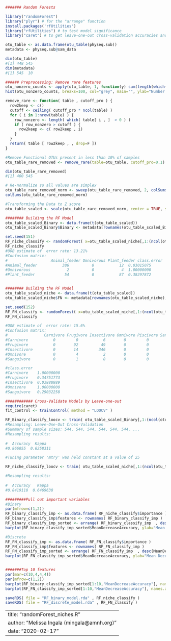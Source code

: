 
```r
####### Random Forests

library("randomForest")
library("plyr") # for the "arrange" function
install.packages('rfUtilities')
library("rfUtilities") # to test model significance
library("caret") # to get leave-one-out cross-validation accuracies and also contains the nearZeroVar function 

otu_table <- as.data.frame(otu_table(physeq.sub))  
metadata <- physeq.sub@sam_data

dim(otu_table)
#[1] 448 545
dim(metadata)
#[1] 545  10

###### Preprocessing: Remove rare features
otu_nonzero_counts <- apply(otu_table, 1, function(y) sum(length(which(y > 0))))
hist(otu_nonzero_counts, breaks=100, col="grey", main="", ylab="Number of OTUs", xlab="Number of Non-Zero Values")

remove_rare <- function( table , cutoff_pro ) {
  row2keep <- c()
  cutoff <- ceiling( cutoff_pro * ncol(table) )  
  for ( i in 1:nrow(table) ) {
    row_nonzero <- length( which( table[ i , ]  > 0 ) ) 
    if ( row_nonzero > cutoff ) {
      row2keep <- c( row2keep , i)
    }
  }
  return( table [ row2keep , , drop=F ])
}

#Remove Functional OTUs present in less than 10% of samples
otu_table_rare_removed <- remove_rare(table=otu_table, cutoff_pro=0.1)

dim(otu_table_rare_removed)
#[1] 400 545

# Re-normalize so all values are simplex
otu_table_rare_removed_norm <- sweep(otu_table_rare_removed, 2, colSums(otu_table_rare_removed) , '/')*100
colSums(otu_table_rare_removed_norm)

#Transforming the Data to Z score
otu_table_scaled <- scale(otu_table_rare_removed_norm, center = TRUE, scale = TRUE) 

######## Building the RF Model
otu_table_scaled_Binary <- data.frame(t(otu_table_scaled))  
otu_table_scaled_Binary$Binary <- metadata[rownames(otu_table_scaled_Binary), "Binary"]  

set.seed(151)
RF_niche_classify <- randomForest( x=otu_table_scaled_niche[,1:(ncol(otu_table_scaled_niche)-1)] , y=as.factor(otu_table_scaled_niche[ , ncol(otu_table_scaled_niche)]) , ntree=10001, importance=TRUE, proximities=TRUE )
RF_niche_classify
#OOB estimate of  error rate: 13.21%
#Confusion matrix:
#                   Animal_feeder Omnivorous Plant_feeder class.error
#Animal_feeder           386          0           12  0.03015075
#Omnivorous                2          0            4  1.00000000
#Plant_feeder             54          0           87  0.38297872


######## Building the RF Model
otu_table_scaled_niche <- data.frame(t(otu_table_scaled))  
otu_table_scaled_niche$FN <- metadata[rownames(otu_table_scaled_niche), "FeedingNiche"]  

set.seed(152)
RF_FN_classify <- randomForest( x=otu_table_scaled_niche[,1:(ncol(otu_table_scaled_niche)-1)] , y=as.factor(otu_table_scaled_niche[ , ncol(otu_table_scaled_niche)]) , ntree=10001, importance=TRUE, proximities=TRUE )
RF_FN_classify

#OOB estimate of  error rate: 15.6%
#Confusion matrix:
#                Carnivore Frugivore Insectivore Omnivore Piscivore Sanguivore
#Carnivore           0         0           6        0         0          0
#Frugivore           0        92          49        0         0          0
#Insectivore         0        14         346        0         0          0
#Omnivore            0         4           2        0         0          0
#Sanguivore          0         1           8        0         0         22

#class.error
#Carnivore    1.00000000
#Frugivore    0.34751773
#Insectivore  0.03888889
#Omnivore     1.00000000
#Sanguivore   0.29032258

############ Cross-Validate Models by Leave-one-out
require(caret)
fit_control <- trainControl( method = "LOOCV" )    

RF_Binary_classify_loocv <- train( otu_table_scaled_Binary[,1:(ncol(otu_table_scaled_Binary)-1)] , y=otu_table_scaled_Binary[, ncol(otu_table_scaled_Binary)] , method="rf", ntree=501 , tuneGrid=data.frame( mtry=25 ) , trControl=fit_control )
#Resampling: Leave-One-Out Cross-Validation 
#Summary of sample sizes: 544, 544, 544, 544, 544, 544, ... 
#Resampling results:
  
#  Accuracy  Kappa    
#0.866055  0.6258311

#Tuning parameter 'mtry' was held constant at a value of 25

RF_niche_classify_loocv <- train( otu_table_scaled_niche[,1:(ncol(otu_table_scaled_niche)-1)] , y=otu_table_scaled_niche[, ncol(otu_table_scaled_niche)] , method="rf", ntree=501 , tuneGrid=data.frame( mtry=25 ) , trControl=fit_control )

#Resampling results:
  
#  Accuracy   Kappa    
#0.8419118  0.6469638

#########Pull out important variables
#Binary
par(mfrow=c(1,2))
RF_binary_classify_imp <- as.data.frame( RF_niche_classify$importance )
RF_binary_classify_imp$features <- rownames( RF_binary_classify_imp )
RF_binary_classify_imp_sorted <- arrange( RF_binary_classify_imp  , desc(MeanDecreaseAccuracy)  )
barplot(RF_binary_classify_imp_sorted$MeanDecreaseAccuracy, ylab="Mean Decrease in Accuracy (Variable Importance)", main="RF Classification Variable Importance Distribution")

#Discrete
RF_FN_classify_imp <- as.data.frame( RF_FN_classify$importance )
RF_FN_classify_imp$features <- rownames( RF_FN_classify_imp )
RF_FN_classify_imp_sorted <- arrange( RF_FN_classify_imp  , desc(MeanDecreaseAccuracy)  )
barplot(RF_FN_classify_imp_sorted$MeanDecreaseAccuracy, ylab="Mean Decrease in Accuracy (Variable Importance)", main="RF Classification Variable Importance Distribution")


#######Top 10 features
par(mar=c(10,4,4,4))
par(mfrow=c(1,2))
barplot(RF_binary_classify_imp_sorted[1:10,"MeanDecreaseAccuracy"], names.arg=RF_binary_classify_imp_sorted[1:10,"features"] , ylab="Mean Decrease in Accuracy", las=2, ylim=c(0,0.02), cex.names = 0.7, main="Binary Niche RF", col ="#B12A90")  
barplot(RF_FN_classify_imp_sorted[1:10,"MeanDecreaseAccuracy"], names.arg=RF_FN_classify_imp_sorted[1:10,"features"] , ylab="Mean Decrease in Accuracy", las=2, ylim=c(0,0.025), cex.names = 0.7, main="Discrete Niche RF", col ="#FCA636")  

saveRDS( file = "RF_binary_model.rda" , RF_niche_classify )
saveRDS( file = "RF_discrete_model.rda" , RF_FN_classify )
```


---
title: "randomForest_niches.R"
author: "Melissa Ingala (mingala@amnh.org)"
date: "2020-02-17"
---

